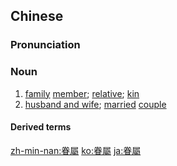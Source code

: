 {{also|眷属}}
==Chinese==
{{zh-forms|s=眷属}}

===Pronunciation===
{{zh-pron
|m=juànshǔ
|c=gyun3 suk6
|mn=koàn-sio̍k
|cat=n
}}

===Noun===
{{zh-noun}}

# [[family]] [[member]]; [[relative]]; [[kin]]
# [[husband and wife]]; [[married]] [[couple]]

====Derived terms====
{{zh-der|有情人終成眷屬}}

[[zh-min-nan:眷屬]]
[[ko:眷屬]]
[[ja:眷屬]]